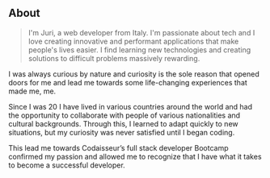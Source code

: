 ## About

> I'm Juri, a web developer from Italy. I'm passionate about tech and I love creating innovative and performant applications that make people's lives easier. I find learning new technologies and creating solutions to difficult problems massively rewarding.

I was always curious by nature and curiosity is the sole reason that opened doors for me and lead me towards some life-changing experiences that made me, me.

Since I was 20 I have lived in various countries around the world and had the opportunity to collaborate with people of various nationalities and cultural backgrounds. Through this, I learned to adapt quickly to new situations, but my curiosity was never satisfied until I began coding.

This lead me towards Codaisseur’s full stack developer Bootcamp confirmed my passion and allowed me to recognize that I have what it takes to become a successful developer.
